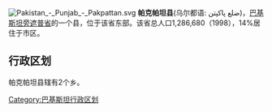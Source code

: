 [[File:Pakistan_-_Punjab_-_Pakpattan.svg|right]]
'''帕克帕坦县'''(乌尔都语: ضلع پاکپتن)，[[巴基斯坦|巴基斯坦]][[旁遮普省|旁遮普省]]的一个县，位于该省东部。该省总人口1,286,680（1998），14%居住于市区。

== 行政区划 ==
帕克帕坦县辖有2个乡。

{{旁遮普省行政区划}}

[[Category:巴基斯坦行政区划|Category:巴基斯坦行政区划]]
